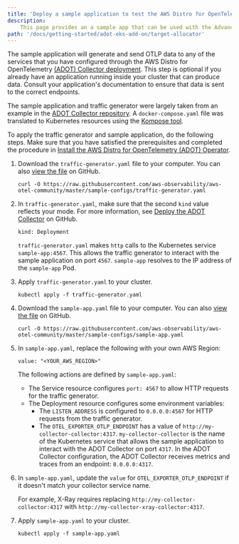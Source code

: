 ```yaml
---
title: 'Deploy a sample application to test the AWS Distro for OpenTelemetry Collector'
description:
    This page provides an a sample app that can be used with the Advanced Configuration
path: '/docs/getting-started/adot-eks-add-on/target-allocator'
---
```

The sample application will generate and send OTLP data to any of the services that you have configured through the AWS Distro for 
OpenTelemetry [\(ADOT\) Collector deployment](/docs/getting-started/adot-eks-add-on/add-on-configuration-collector-deployment)\. This step is optional if you already have an application running inside your cluster that can produce data\. 
Consult your application's documentation to ensure that data is sent to the correct endpoints\.

The sample application and traffic generator were largely taken from an example in the [ADOT Collector repository](https://github.com/aws-observability/aws-otel-collector/blob/main/examples/docker/docker-compose.yaml)\. 
A `docker-compose.yaml` file was translated to Kubernetes resources using the [Kompose tool](https://kompose.io/)\.

To apply the traffic generator and sample application, do the following steps\. Make sure that you have satisfied the prerequisites and completed the 
procedure in [Install the AWS Distro for OpenTelemetry \(ADOT\) Operator](/docs/getting-started/adot-eks-add-on/installation)\. 

1. Download the `traffic-generator.yaml` file to your computer\. You can also [view the file](https://github.com/aws-observability/aws-otel-community/blob/master/sample-configs/traffic-generator.yaml) on GitHub\.

   ```
   curl -O https://raw.githubusercontent.com/aws-observability/aws-otel-community/master/sample-configs/traffic-generator.yaml
   ```

1. In `traffic-generator.yaml`, make sure that the second `kind` value reflects your mode\. For more information, 
see [Deploy the ADOT Collector](https://aws-otel.github.io/docs/getting-started/adot-eks-add-on/installation#deploy-the-adot-collector) on GitHub\.

   ```
   kind: Deployment
   ```

   `traffic-generator.yaml` makes `http` calls to the Kubernetes service `sample-app:4567`\. This allows the traffic generator to 
   interact with the sample application on port `4567`\. `sample-app` resolves to the IP address of the `sample-app` Pod\.

1. Apply `traffic-generator.yaml` to your cluster\.

   ```
   kubectl apply -f traffic-generator.yaml
   ```

1. Download the `sample-app.yaml` file to your computer\. You can also [view the file](https://github.com/aws-observability/aws-otel-community/blob/master/sample-configs/sample-app.yaml) on GitHub\.

   ```
   curl -O https://raw.githubusercontent.com/aws-observability/aws-otel-community/master/sample-configs/sample-app.yaml
   ```

1. In `sample-app.yaml`, replace the following with your own AWS Region:

   ```
   value: "<YOUR_AWS_REGION>"
   ```

   The following actions are defined by `sample-app.yaml`:
   + The Service resource configures `port: 4567` to allow HTTP requests for the traffic generator\.
   + The Deployment resource configures some environment variables:
     + The `LISTEN_ADDRESS` is configured to `0.0.0.0:4567` for HTTP requests from the traffic generator\.
     + The `OTEL_EXPORTER_OTLP_ENDPOINT` has a value of `http://my-collector-collector:4317`\. `my-collector-collector` is the name of the 
     Kubernetes service that allows the sample application to interact with the ADOT Collector on port `4317`\. In the ADOT Collector configuration, 
     the ADOT Collector receives metrics and traces from an endpoint: `0.0.0.0:4317`\. 

1. In `sample-app.yaml`, update the `value` for `OTEL_EXPORTER_OTLP_ENDPOINT` if it doesn't match your collector service name\.

   For example, X\-Ray requires replacing `http://my-collector-collector:4317` with `http://my-collector-xray-collector:4317`\.

1. Apply `sample-app.yaml` to your cluster\.

   ```
   kubectl apply -f sample-app.yaml
   ```